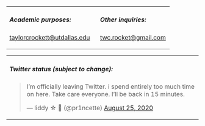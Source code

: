 +--------------------------------------------------------------------+------------------------------------------------------+
| ##### Academic purposes:                                           | ##### Other inquiries:                               |
|                                                                    |                                                      |
| [taylorcrockett\@utdallas.edu](mailto:taylorcrockett@utdallas.edu) | [twc.rocket\@gmail.com](mailto:twc.rocket@gmail.com) |
+--------------------------------------------------------------------+------------------------------------------------------+

+----------------------------------------------------------------------------------------------------------------------------------------+
| ##### Twitter status (subject to change):                                                                                              |
|                                                                                                                                        |
| <blockquote class="twitter-tweet">                                                                                                     |
|                                                                                                                                        |
| <p lang="en" dir="ltr">                                                                                                                |
|                                                                                                                                        |
| I'm officially leaving Twitter. i spend entirely too much time on here. Take care everyone. I'll be back in 15 minutes.                |
|                                                                                                                                        |
| </p>                                                                                                                                   |
|                                                                                                                                        |
| --- liddy ☆ 🎪 (@pr1ncette) <a href="https://twitter.com/pr1ncette/status/1298271007405248526?ref_src=twsrc%5Etfw">August 25, 2020</a> |
|                                                                                                                                        |
| </blockquote>                                                                                                                          |
+----------------------------------------------------------------------------------------------------------------------------------------+

```{=html}
<script async src="https://platform.twitter.com/widgets.js" charset="utf-8"></script>
```
